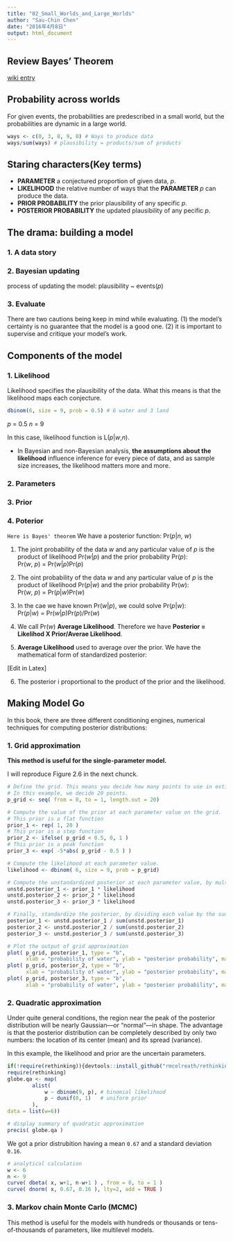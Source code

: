 ```yaml
---
title: "02_Small_Worlds_and_Large_Worlds"
author: "Sau-Chin Chen"
date: "2016年4月8日"
output: html_document
---
```


## Review Bayes' Theorem

[wiki entry](https://en.wikipedia.org/wiki/Bayes%27_theorem)

## Probability across worlds
For given events, the probabilities are predescribed in a small world, but the probabilities are dynamic in a large world. 

```r
ways <- c(0, 3, 8, 9, 0) # Ways to produce data
ways/sum(ways) # plausibility = products/sum of products
```

## Staring characters(Key terms)
- **PARAMETER** a conjectured proportion of given data, *p*.
- **LIKELIHOOD** the relative number of ways that the **PARAMETER** *p* can produce the data.
- **PRIOR PROBABILITY** the prior plausibility of any specific *p*.
- **POSTERIOR PROBABILITY** the updated plausibility of any pecific *p*.

## The drama: building a model


### 1. A data story


### 2. Bayesian updating
process of updating the model: plausibility ~ events(*p*)

### 3. Evaluate
There are two cautions being keep in mind while evaluating. (1) the model's certainty is no guarantee that the model is a good one. (2) it is important to supervise and critique your model's work.

## Components of the model

### 1. Likelihood

Likelihood specifies the plausibility of the data. What this means is that the likelihood maps each conjecture.

```r
dbinom(6, size = 9, prob = 0.5) # 6 water and 3 land
```

*p* = 0.5
*n* = 9

In this case, likelihood function is L(*p*|*w*,*n*).

- In Bayesian and non-Bayesian analysis, **the assumptions about the likelihood** influence inference for every piece of data, and as sample size increases, the likelihood matters more and more.

### 2. Parameters


### 3. Prior


### 4. Poterior
`Here is Bayes' theorem`
We have a posterior function: Pr(*p*|*n*, *w*)

1. The joint probability of the data *w* and any particular value of *p* is the product of likelihood Pr(*w*|*p*) and the prior probability Pr(*p*):
</br>
Pr(*w*, *p*) = Pr(*w*|*p*)Pr(*p*)
</br>
2. The oint probability of the data *w* and any particular value of *p* is the product of likelihood Pr(*p*|*w*) and the prior probability Pr(*w*):
</br>
Pr(*w*, *p*) = Pr(*p*|*w*)Pr(*w*)
</br>
3. In the cae we have known Pr(*w*|*p*), we could solve Pr(*p*|*w*):
</br>
Pr(*p*|*w*) = Pr(*w*|*p*)Pr(*p*)/Pr(*w*)
</br>
4. We call Pr(*w*) **Average Likelihood**. Therefore we have **Posterior = Likelihod X Prior/Averae Likelihood**.

5. **Average Likelihood** used to average over the prior. We have the mathematical form of standardized posterior: 

[Edit in Latex]

6. The posterior i proportional to the product of the prior and the likelihood.

## Making Model Go
In this book, there are three different conditioning engines, numerical techniques for computing posterior distributions:

### 1. Grid approximation 

**This method is useful for the single-parameter model.**

I will reproduce Figure 2.6 in the next chunck.

```r
# Define the grid. This means you decide how many points to use in estimating the posterior, and then you make a list of the parameter values on the grid. 
# In this example, we decide 20 points.
p_grid <- seq( from = 0, to = 1, length.out = 20)

# Compute the value of the prior at each parameter value on the grid. 
# This prior is a flat function
prior_1 <- rep( 1, 20 )
# This prior is a step function
prior_2 <- ifelse( p_grid < 0.5, 0, 1 )
# This prior is a peak function
prior_3 <- exp( -5*abs( p_grid - 0.5 ) )

# Compute the likelihood at each parameter value.
likelihood <- dbinom( 6, size = 9, prob = p_grid)

# Compute the unstandardized posterior at each parameter value, by multiplying the prior by the likelihood. 
unstd.posterior_1 <- prior_1 * likelihood
unstd.posterior_2 <- prior_2 * likelihood
unstd.posterior_3 <- prior_3 * likelihood

# Finally, standardize the posterior, by dividing each value by the sum of all values.
posterior_1 <- unstd.posterior_1 / sum(unstd.posterior_1)
posterior_2 <- unstd.posterior_2 / sum(unstd.posterior_2)
posterior_3 <- unstd.posterior_3 / sum(unstd.posterior_3)

# Plot the output of grid approximation
plot( p_grid, posterior_1, type = "b",
      xlab = "probability of water", ylab = "posterior probability", main = "Flat Prior")
plot( p_grid, posterior_2, type = "b",
      xlab = "probability of water", ylab = "posterior probability", main = "Step Prior")
plot( p_grid, posterior_3, type = "b",
      xlab = "probability of water", ylab = "posterior probability", main = "Peak Prior")
```


### 2. Quadratic approximation 
Under quite general conditions, the region near the peak of the posterior distribution will be nearly Gaussian—or “normal”—in shape. The advantage is that the posterior distribution can be completely described by only two numbers: the location of its center (mean) and its spread (variance).

In this example, the likelihood and prior are the uncertain parameters.
```r
if(!require(rethinking)){devtools::install_github("rmcelreath/rethinking")}
require(rethinking)
globe.qa <- map(
        alist(
            w ~ dbinom(9, p), # binomial likelihood
            p ~ dunif(0, 1)   # uniform prior
        ),
data = list(w=6))

# display summary of quadratic approximation
precis( globe.qa )
```
We got a prior distrubition having a mean `0.67` and a standard deviation `0.16`.

```r
# analytical calculation
w <- 6
n <- 9
curve( dbeta( x, w+1, n-w+1 ) , from = 0, to = 1 )
curve( dnorm( x, 0.67, 0.16 ), lty=2, add = TRUE )
```


### 3. Markov chain Monte Carlo (MCMC) 
This method is useful for the models with hundreds or thousands or tens-of-thousands of parameters, like multilevel models.
